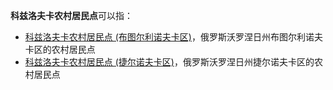 '''科兹洛夫卡农村居民点'''可以指：
* [[科兹洛夫卡农村居民点_(布图尔利诺夫卡区)|科兹洛夫卡农村居民点 (布图尔利诺夫卡区)]]，俄罗斯沃罗涅日州布图尔利诺夫卡区的农村居民点
* [[科兹洛夫卡农村居民点_(捷尔诺夫卡区)|科兹洛夫卡农村居民点 (捷尔诺夫卡区)]]，俄罗斯沃罗涅日州捷尔诺夫卡区的农村居民点

{{disambig|cat=俄语译名消歧义}}